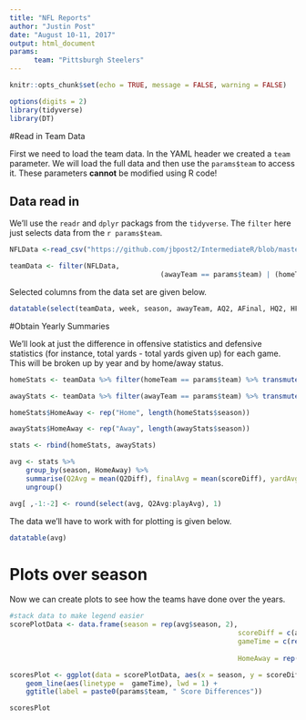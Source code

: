 ```yaml
---
title: "NFL Reports"
author: "Justin Post"
date: "August 10-11, 2017"
output: html_document  
params: 
      team: "Pittsburgh Steelers"
---
```


```r
knitr::opts_chunk$set(echo = TRUE, message = FALSE, warning = FALSE)

options(digits = 2)
library(tidyverse)
library(DT)
```


#Read in Team Data

First we need to load the team data.  In the YAML header we created a `team` parameter.  We will load the full data and then use the `params$team` to access it.  These parameters **cannot** be modified using R code!  

## Data read in 

We'll use the `readr` and `dplyr` packags from the `tidyverse`.  The `filter` here just selects data from the `r params$team`.  

```r
NFLData <-read_csv("https://github.com/jbpost2/IntermediateR/blob/master/datasets/scoresFull.csv?raw=true")

teamData <- filter(NFLData, 
									 (awayTeam == params$team) | (homeTeam == params$team))
```

Selected columns from the data set are given below.  

```r
datatable(select(teamData, week, season, awayTeam, AQ2, AFinal, HQ2, HFinal))
```


#Obtain Yearly Summaries

We'll look at just the difference in offensive statistics and defensive statistics (for instance, total yards - total yards given up) for each game.  This will be broken up by year and by home/away status.  


```r
homeStats <- teamData %>% filter(homeTeam == params$team) %>% transmute(season = season, Q2Diff = HQ2 - AQ2, scoreDiff = HFinal - AFinal, yardDiff = HtotalYds - AtotalYds, turnoverDiff = Hturnovers - Aturnovers, playDiff = HtotalPlays - AtotalPlays)

awayStats <- teamData %>% filter(awayTeam == params$team) %>% transmute(season = season, Q2Diff = AQ2 - HQ2, scoreDiff = AFinal - HFinal, yardDiff = AtotalYds - HtotalYds, turnoverDiff = Aturnovers - Hturnovers, playDiff = AtotalPlays - HtotalPlays)

homeStats$HomeAway <- rep("Home", length(homeStats$season))

awayStats$HomeAway <- rep("Away", length(awayStats$season))

stats <- rbind(homeStats, awayStats)
```

```r
avg <- stats %>% 
	group_by(season, HomeAway) %>% 
	summarise(Q2Avg = mean(Q2Diff), finalAvg = mean(scoreDiff), yardAvg = mean(yardDiff), turnoverAvg = mean(turnoverDiff), playAvg = mean(playDiff)) %>% 
	ungroup()

avg[ ,-1:-2] <- round(select(avg, Q2Avg:playAvg), 1)
```

The data we'll have to work with for plotting is given below.  

```r
datatable(avg)
```

# Plots over season  

Now we can create plots to see how the teams have done over the years.  

```r
#stack data to make legend easier
scorePlotData <- data.frame(season = rep(avg$season, 2), 
														scoreDiff = c(avg$Q2Avg, avg$finalAvg), 
														gameTime = c(rep("2nd Q", length(avg$Q2Avg)),
																				 rep("Final", length(avg$Q2Avg))), 
														HomeAway = rep(avg$HomeAway, 2))

scoresPlot <- ggplot(data = scorePlotData, aes(x = season, y = scoreDiff, color = HomeAway)) +
	geom_line(aes(linetype =  gameTime), lwd = 1) +
	ggtitle(label = paste0(params$team, " Score Differences"))

scoresPlot
```
